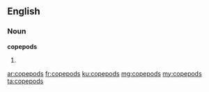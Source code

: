 ==English==

===Noun===
'''copepods'''

# {{plural of|copepod}}

[[ar:copepods]]
[[fr:copepods]]
[[ku:copepods]]
[[mg:copepods]]
[[my:copepods]]
[[ta:copepods]]